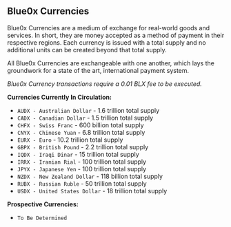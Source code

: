 ## **Blue0x Currencies**

Blue0x Currencies are a medium of exchange for real-world goods and services. In short, they are money accepted as a method of payment in their respective regions. Each currency is issued with a total supply and no additional units can be created beyond that total supply.

All Blue0x Currencies are exchangeable with one another, which lays the groundwork for a state of the art, international payment system.

_Blue0x Currency transactions require a 0.01 BLX fee to be executed._

**Currencies Currently In Circulation:**

- `AUDX - Australian Dollar` - 1.6 trillion total supply
- `CADX - Canadian Dollar` - 1.5 trillion total supply
- `CHFX - Swiss Franc` - 600 billion total supply
- `CNYX - Chinese Yuan` - 6.8 trillion total supply
- `EURX - Euro` - 10.2 trillion total supply
- `GBPX - British Pound` - 2.2 trillion total supply
- `IQDX - Iraqi Dinar` - 15 trillion total supply
- `IRRX - Iranian Rial` - 100 trillion total supply
- `JPYX - Japanese Yen` - 100 trillion total supply
- `NZDX - New Zealand Dollar` - 118 billion total supply
- `RUBX - Russian Ruble` - 50 trillion total supply
- `USDX - United States Dollar` - 18 trillion total supply

**Prospective Currencies:**

- `To Be Determined`
